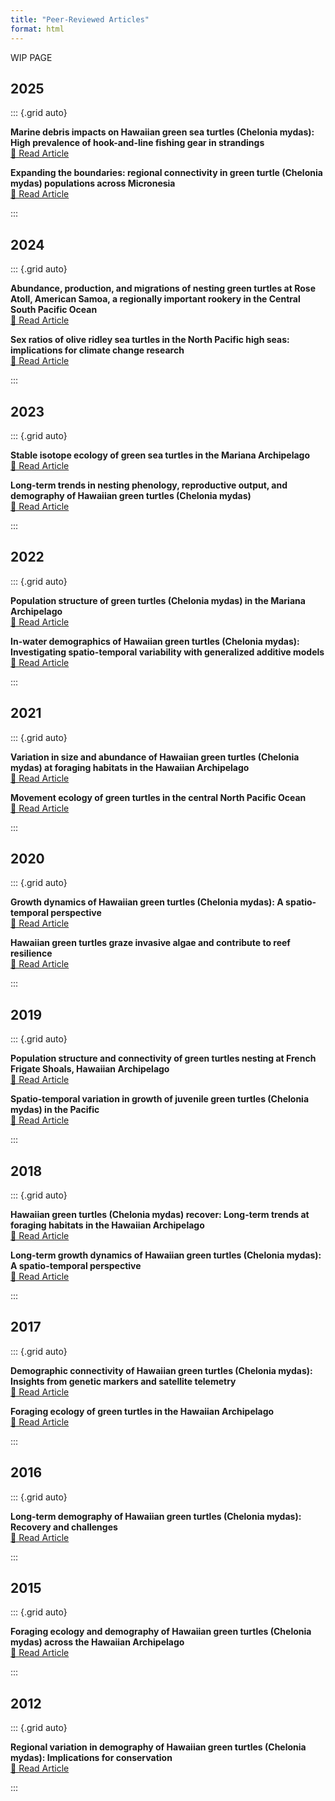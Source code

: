 ```yaml
---
title: "Peer-Reviewed Articles"
format: html
---
```


WIP PAGE

## 2025
::: {.grid auto}

::: {.card}
**Marine debris impacts on Hawaiian green sea turtles (Chelonia mydas): High prevalence of hook-and-line fishing gear in strandings**  
[📄 Read Article](https://www.sciencedirect.com/science/article/pii/S0025326X25003443)
:::

::: {.card}
**Expanding the boundaries: regional connectivity in green turtle (Chelonia mydas) populations across Micronesia**  
[📄 Read Article](https://www.frontiersin.org/journals/marine-science/articles/10.3389/fmars.2025.1558792/full)
:::

:::

## 2024
::: {.grid auto}

::: {.card}
**Abundance, production, and migrations of nesting green turtles at Rose Atoll, American Samoa, a regionally important rookery in the Central South Pacific Ocean**  
[📄 Read Article](https://www.frontiersin.org/journals/marine-science/articles/10.3389/fmars.2024.1403240/full)
:::

::: {.card}
**Sex ratios of olive ridley sea turtles in the North Pacific high seas: implications for climate change research**  
[📄 Read Article](https://www.int-res.com/abstracts/meps/v748/meps14703)
:::

:::

## 2023
::: {.grid auto}

::: {.card}
**Stable isotope ecology of green sea turtles in the Mariana Archipelago**  
[📄 Read Article](https://www.frontiersin.org/articles/10.3389/fmars.2023.1145561/full)
:::

::: {.card}
**Long-term trends in nesting phenology, reproductive output, and demography of Hawaiian green turtles (Chelonia mydas)**  
[📄 Read Article](https://www.frontiersin.org/articles/10.3389/fmars.2023.1129694/full)
:::

:::

## 2022
::: {.grid auto}

::: {.card}
**Population structure of green turtles (Chelonia mydas) in the Mariana Archipelago**  
[📄 Read Article](https://journals.plos.org/plosone/article?id=10.1371/journal.pone.0271790)
:::

::: {.card}
**In-water demographics of Hawaiian green turtles (Chelonia mydas): Investigating spatio-temporal variability with generalized additive models**  
[📄 Read Article](https://www.frontiersin.org/articles/10.3389/fmars.2022.861694/full)
:::

:::

## 2021
::: {.grid auto}

::: {.card}
**Variation in size and abundance of Hawaiian green turtles (Chelonia mydas) at foraging habitats in the Hawaiian Archipelago**  
[📄 Read Article](https://www.frontiersin.org/articles/10.3389/fmars.2021.659279/full)
:::

::: {.card}
**Movement ecology of green turtles in the central North Pacific Ocean**  
[📄 Read Article](https://journals.plos.org/plosone/article?id=10.1371/journal.pone.0248893)
:::

:::

## 2020
::: {.grid auto}

::: {.card}
**Growth dynamics of Hawaiian green turtles (Chelonia mydas): A spatio-temporal perspective**  
[📄 Read Article](https://www.frontiersin.org/articles/10.3389/fmars.2020.00512/full)
:::

::: {.card}
**Hawaiian green turtles graze invasive algae and contribute to reef resilience**  
[📄 Read Article](https://www.frontiersin.org/articles/10.3389/fmars.2020.00472/full)
:::

:::

## 2019
::: {.grid auto}

::: {.card}
**Population structure and connectivity of green turtles nesting at French Frigate Shoals, Hawaiian Archipelago**  
[📄 Read Article](https://www.frontiersin.org/articles/10.3389/fmars.2019.00433/full)
:::

::: {.card}
**Spatio-temporal variation in growth of juvenile green turtles (Chelonia mydas) in the Pacific**  
[📄 Read Article](https://www.frontiersin.org/articles/10.3389/fmars.2019.00432/full)
:::

:::

## 2018
::: {.grid auto}

::: {.card}
**Hawaiian green turtles (Chelonia mydas) recover: Long-term trends at foraging habitats in the Hawaiian Archipelago**  
[📄 Read Article](https://www.frontiersin.org/articles/10.3389/fmars.2018.00435/full)
:::

::: {.card}
**Long-term growth dynamics of Hawaiian green turtles (Chelonia mydas): A spatio-temporal perspective**  
[📄 Read Article](https://www.frontiersin.org/articles/10.3389/fmars.2018.00434/full)
:::

:::

## 2017
::: {.grid auto}

::: {.card}
**Demographic connectivity of Hawaiian green turtles (Chelonia mydas): Insights from genetic markers and satellite telemetry**  
[📄 Read Article](https://www.frontiersin.org/articles/10.3389/fmars.2017.00435/full)
:::

::: {.card}
**Foraging ecology of green turtles in the Hawaiian Archipelago**  
[📄 Read Article](https://www.frontiersin.org/articles/10.3389/fmars.2017.00434/full)
:::

:::

## 2016
::: {.grid auto}

::: {.card}
**Long-term demography of Hawaiian green turtles (Chelonia mydas): Recovery and challenges**  
[📄 Read Article](https://www.frontiersin.org/articles/10.3389/fmars.2016.00269/full)
:::

:::

## 2015
::: {.grid auto}

::: {.card}
**Foraging ecology and demography of Hawaiian green turtles (Chelonia mydas) across the Hawaiian Archipelago**  
[📄 Read Article](https://www.frontiersin.org/articles/10.3389/fmars.2015.00153/full)
:::

:::

## 2012
::: {.grid auto}

::: {.card}
**Regional variation in demography of Hawaiian green turtles (Chelonia mydas): Implications for conservation**  
[📄 Read Article](https://www.frontiersin.org/articles/10.3389/fmars.2012.00027/full)
:::

:::


